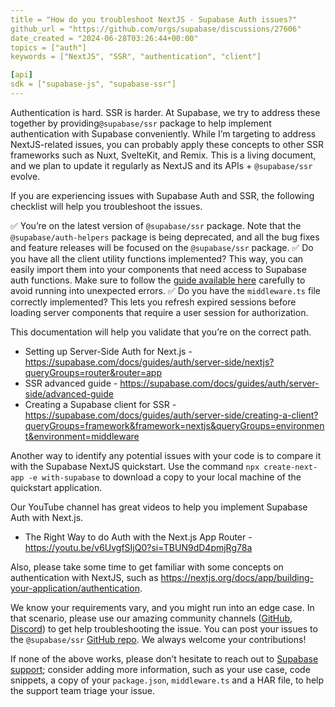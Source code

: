 ```yaml
---
title = "How do you troubleshoot NextJS - Supabase Auth issues?"
github_url = "https://github.com/orgs/supabase/discussions/27606"
date_created = "2024-06-28T03:26:44+00:00"
topics = ["auth"]
keywords = ["NextJS", "SSR", "authentication", "client"]

[api]
sdk = ["supabase-js", "supabase-ssr"]
---
```


Authentication is hard. SSR is harder. At Supabase, we try to address these together by providing`@supabase/ssr` package to help implement authentication with Supabase conveniently. While I’m targeting to address NextJS-related issues, you can probably apply these concepts to other SSR frameworks such as Nuxt, SvelteKit, and Remix. This is a living document, and we plan to update it regularly as NextJS and its APIs + `@supabase/ssr` evolve.

If you are experiencing issues with Supabase Auth and SSR, the following checklist will help you troubleshoot the issues.

✅ You’re on the latest version of `@supabase/ssr` package. Note that the `@supabase/auth-helpers` package is being deprecated, and all the bug fixes and feature releases will be focused on the `@supabase/ssr` package.
✅ Do you have all the client utility functions implemented? This way, you can easily import them into your components that need access to Supabase auth functions. Make sure to follow the [guide available here](https://supabase.com/docs/guides/auth/server-side/creating-a-client?queryGroups=framework&framework=nextjs&queryGroups=environment&environment=client-component#creating-a-client) carefully to avoid running into unexpected errors.
✅ Do you have the `middleware.ts` file correctly implemented? This lets you refresh expired sessions before loading server components that require a user session for authorization.

This documentation will help you validate that you’re on the correct path.

- Setting up Server-Side Auth for Next.js - https://supabase.com/docs/guides/auth/server-side/nextjs?queryGroups=router&router=app
- SSR advanced guide - https://supabase.com/docs/guides/auth/server-side/advanced-guide
- Creating a Supabase client for SSR - https://supabase.com/docs/guides/auth/server-side/creating-a-client?queryGroups=framework&framework=nextjs&queryGroups=environment&environment=middleware

Another way to identify any potential issues with your code is to compare it with the Supabase NextJS quickstart. Use the command `npx create-next-app -e with-supabase` to download a copy to your local machine of the quickstart application.

Our YouTube channel has great videos to help you implement Supabase Auth with Next.js.

- The Right Way to do Auth with the Next.js App Router - https://youtu.be/v6UvgfSIjQ0?si=TBUN9dD4pmjRg78a

Also, please take some time to get familiar with some concepts on authentication with NextJS, such as https://nextjs.org/docs/app/building-your-application/authentication.

We know your requirements vary, and you might run into an edge case. In that scenario, please use our amazing community channels ([GitHub](https://github.com/orgs/supabase/discussions), [Discord](https://discord.gg/rxTfewPvys)) to get help troubleshooting the issue. You can post your issues to the `@supabase/ssr` [GitHub repo](https://github.com/supabase/ssr/issues). We always welcome your contributions!

If none of the above works, please don’t hesitate to reach out to [Supabase support](https://supabase.help); consider adding more information, such as your use case, code snippets, a copy of your `package.json`, `middleware.ts` and a HAR file, to help the support team triage your issue.
